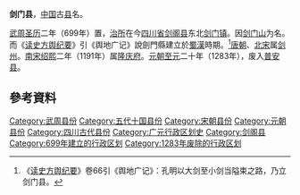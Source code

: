 '''剑门县'''，[[中国|中国]]古[[县|县]]名。

[[武周|武周]][[聖曆|圣历]]二年（699年）置，[[治所|治所]]在今[[四川省|四川省]][[剑阁县|剑阁县]]东北[[剑门镇|剑门镇]]。因[[剑门山|剑门山]]为名。而《[[读史方舆纪要|读史方舆纪要]]》引《舆地广记》說劍門縣建立於[[蜀漢|蜀漢]]時期。<ref>《[[读史方舆纪要|读史方舆纪要]]》卷66引《舆地广记》：孔明以大剑至小剑当隘束之路，乃立剑门县。</ref>[[唐朝|唐朝]]、[[北宋|北宋]]属[[剑州_(先天)|剑州]]。[[南宋|南宋]][[绍熙|绍熙]]二年（1191年）属[[隆庆府|隆庆府]]。[[元朝|元朝]][[至元_(忽必烈)|至元]]二十年（1283年），废入[[普安县_(西魏)|普安县]]。
==參考資料==
{{Reflist}}
{{四川行政区划小作品}}
{{DEFAULTSORT:J}}
[[Category:武周县份|Category:武周县份]]
[[Category:五代十国县份|Category:五代十国县份]]
[[Category:宋朝县份|Category:宋朝县份]]
[[Category:元朝县份|Category:元朝县份]]
[[Category:四川古代县份|Category:四川古代县份]]
[[Category:广元行政区划史|Category:广元行政区划史]]
[[Category:剑阁县|Category:剑阁县]]
[[Category:699年建立的行政区划|Category:699年建立的行政区划]]
[[Category:1283年废除的行政区划|Category:1283年废除的行政区划]]